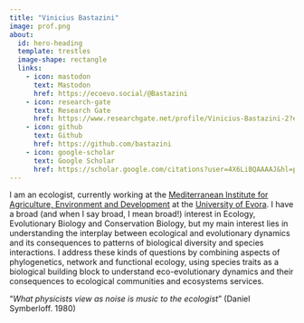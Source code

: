 ```yaml
---
title: "Vinicius Bastazini"
image: prof.png
about:
  id: hero-heading
  template: trestles
  image-shape: rectangle
  links:
    - icon: mastodon
      text: Mastodon
      href: https://ecoevo.social/@Bastazini
    - icon: research-gate
      text: Research Gate
      href: https://www.researchgate.net/profile/Vinicius-Bastazini-2?ev=hdr_xprf
    - icon: github
      text: Github
      href: https://github.com/bastazini
    - icon: google-scholar
      text: Google Scholar
      href: https://scholar.google.com/citations?user=4X6LiBQAAAAJ&hl=pt-BR
---
```


::: {#hero-heading}

I am an ecologist, currently working at the  [Mediterranean Institute for Agriculture, Environment and Development](https://www.med.uevora.pt) at the [University of Evora](https://www.uevora.pt). I have a broad (and when I say broad, I mean broad!) interest in Ecology, Evolutionary Biology and Conservation Biology, but my main interest lies in understanding the interplay between ecological and evolutionary dynamics and its consequences to patterns of biological diversity and species interactions. I address these kinds of questions by combining aspects of phylogenetics, network and functional ecology, using species traits as a biological building block to understand eco-evolutionary dynamics and their consequences to ecological communities and ecosystems services.

"*What physicists view as noise is music to the ecologist*" 
(Daniel Symberloff. 1980)

:::




